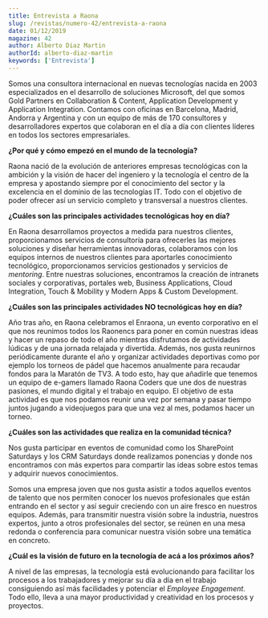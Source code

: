 ```yaml
---
title: Entrevista a Raona
slug: /revistas/numero-42/entrevista-a-raona
date: 01/12/2019
magazine: 42
author: Alberto Diaz Martin
authorId: alberto-diaz-martin
keywords: ['Entrevista']
---
```



<ArticleHeader frontmatter={props.pageContext.frontmatter} />



Somos una consultora internacional en nuevas tecnologías nacida en 2003 especializados en el desarrollo de soluciones Microsoft, del que somos Gold Partners en Collaboration & Content, Application Development y Application Integration. Contamos con oficinas en Barcelona, Madrid, Andorra y Argentina y con un equipo de más de 170 consultores y desarrolladores expertos que colaboran en el día a día con clientes líderes en todos los sectores empresariales.

**¿Por qué y cómo empezó en el mundo de la tecnología?**

Raona nació de la evolución de anteriores empresas tecnológicas con la ambición y la visión de hacer del ingeniero y la tecnología el centro de la empresa y apostando siempre por el conocimiento del sector y la excelencia en el dominio de las tecnologías IT. Todo con el objetivo de poder ofrecer así un servicio completo y transversal a nuestros clientes.

**¿Cuáles son las principales actividades tecnológicas hoy en día?**

En Raona desarrollamos proyectos a medida para nuestros clientes, proporcionamos servicios de consultoría para ofrecerles las mejores soluciones y diseñar herramientas innovadoras, colaboramos con los equipos internos de nuestros clientes para aportarles conocimiento tecnológico, proporcionamos servicios gestionados y servicios de *mentoring*. Entre nuestras soluciones, encontramos la creación de intranets sociales y corporativas, portales web, Business Applications, Cloud Integration, Touch & Mobility y Modern Apps & Custom Development.

**¿Cuáles son las principales actividades NO tecnológicas hoy en día?**

Año tras año, en Raona celebramos el Enraona, un evento corporativo en el que nos reunimos todos los Raonencs para poner en común nuestras ideas y hacer un repaso de todo el año mientras disfrutamos de actividades lúdicas y de una jornada relajada y divertida. Además, nos gusta reunirnos periódicamente durante el año y organizar actividades deportivas como por ejemplo los torneos de pádel que hacemos anualmente para recaudar fondos para la Maratón de TV3. A todo esto, hay que añadirle que tenemos un equipo de e-gamers llamado Raona Coders que une dos de nuestras pasiones, el mundo digital y el trabajo en equipo. El objetivo de esta actividad es que nos podamos reunir una vez por semana y pasar tiempo juntos jugando a videojuegos para que una vez al mes, podamos hacer un torneo.

**¿Cuáles son las actividades que realiza en la comunidad técnica?**

Nos gusta participar en eventos de comunidad como los SharePoint Saturdays y los CRM Saturdays donde realizamos ponencias y donde nos encontramos con más expertos para compartir las ideas sobre estos temas y adquirir nuevos conocimientos.

Somos una empresa joven que nos gusta asistir a todos aquellos eventos de talento que nos permiten conocer los nuevos profesionales que están entrando en el sector y así seguir creciendo con un aire fresco en nuestros equipos. Además, para transmitir nuestra visión sobre la industria, nuestros expertos, junto a otros profesionales del sector, se reúnen en una mesa redonda o conferencia para comunicar nuestra visión sobre una temática en concreto.

**¿Cuál es la visión de futuro en la tecnología de acá a los próximos años?**

A nivel de las empresas, la tecnología está evolucionando para facilitar los procesos a los trabajadores y mejorar su día a día en el trabajo consiguiendo así más facilidades y potenciar el *Employee Engagement*. Todo ello, lleva a una mayor productividad y creatividad en los procesos y proyectos.

